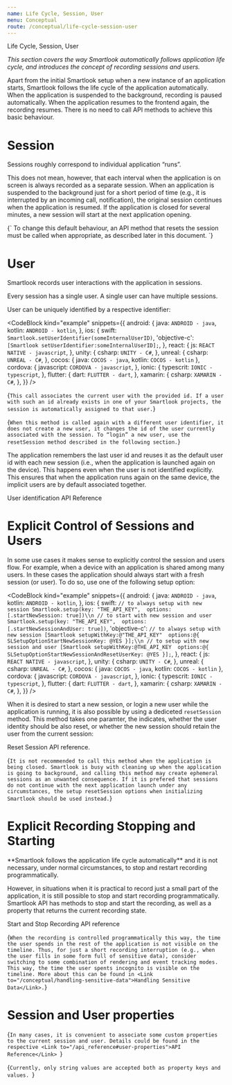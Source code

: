 ```yaml
---
name: Life Cycle, Session, User
menu: Conceptual
route: /conceptual/life-cycle-session-user
---
```



<TextBlock kind='title'>Life Cycle, Session, User</TextBlock>

*This section covers the way Smartlook automatically follows application life cycle, and introduces the concept of recording sessions and users.*

Apart from the initial Smartlook setup when a new instance of an application starts, Smartlook follows the life cycle of the application automatically. When the application is suspended to the background, recording is paused automatically. When the application resumes to the frontend again, the recording resumes. There is no need to call API methods to achieve this basic behaviour.

# Session 
Sessions roughly correspond to individual application “runs”.

This does not mean, however, that each interval when the application is on screen is always recorded as a separate session. When an application is suspended to the background just for a short period of time (e.g., it is interrupted by an incoming call, notification), the original session continues when the application is resumed. If the application is closed for several minutes, a new session will start at the next application opening.

<TextBlock kind="important">
{`
To change this default behaviour, an API method that resets the session must be called when appropriate, as described later in this document.
`}
</TextBlock>

# User

Smartlook records user interactions with the application in sessions.

Every session has a single user. A single user can have multiple sessions.

User can be uniquely identified by a respective identifier:

<CodeBlock kind="example"
  snippets={{
    android: {
      java: `
ANDROID - java
      `,
    kotlin: `
ANDROID - kotlin
      `,
    },
    ios: {
      swift: `
Smartlook.setUserIdentifier(someInternalUserID)
      `,
      'objective-c': `
[Smartlook setUserIdentifier:someInternalUserID];
      `,
    },
    react: {
      js: `
REACT NATIVE - javascript
`,
    },
    unity: {
      csharp: `
UNITY - C#
`,
    },
    unreal: {
      csharp: `
UNREAL - C#
      `,
    },
    cocos: {
      java: `
COCOS - java
      `,
      kotlin: `
COCOS - kotlin
      `
   },
   cordova: {
      javascript: `
CORDOVA - javascript
    `,
    },
    ionic: { 
      typescrit: `
IONIC - typescript
      `,
    },
   flutter: {
      dart: `
FLUTTER - dart
   `,
   },
xamarin: {
      csharp: `
XAMARIN - C#
      `,
    },
  }}
/>


<TextBlock kind="note">{`
This call associates the current user with the provided id. If a user with such an id already exists in one of your Smartlook projects, the session is automatically assigned to that user.
`}</TextBlock>


<TextBlock kind="important">{`
When this method is called again with a different user identifier, it does not create a new user, it changes the id of the user currently associated with the session. To “login” a new user, use the resetSession method described in the following section.
`}</TextBlock>

The application remembers the last user id and reuses it as the default user id with each new session (i.e., when the application is launched again on the device). This happens even when the user is not identified explicitly. This ensures that when the application runs again on the same device, the implicit users are by default associated together.

<Link to="/api_reference#user-identification">User identification API Reference</Link>


# Explicit Control of Sessions and Users 

In some use cases it makes sense to explicitly control the session and users flow. For example, when a device with an application is shared among many users. In these cases the application should always start with a fresh session (or user). To do so, use one of the following setup option:

<CodeBlock kind="example"
  snippets={{
    android: {
      java: `
ANDROID - java
      `,
    kotlin: `
ANDROID - kotlin
      `,
    },
    ios: {
      swift: `
// to always setup with new session
Smartlook.setup(key: "THE_API_KEY", 
                options: [.startNewSession: true])\\n
// to start with new session and user
Smartlook.setup(key: "THE_API_KEY", 
                options: [.startNewSessionAndUser: true])
      `,
      'objective-c': `
// to always setup with new session
[Smartlook setupWithKey:@"THE_API_KEY" 
                options:@{
                     SLSetupOptionStartNewSessionKey: @YES
                }];\\n
// to setup with new session and user
[Smartlook setupWithKey:@THE_API_KEY 
                options:@{
                     SLSetupOptionStartNewSessionAndResetUserKey: @YES
                }];
      `,
    },
    react: {
      js: `
REACT NATIVE - javascript
`,
    },
    unity: {
      csharp: `
UNITY - C#
`,
    },
    unreal: {
      csharp: `
UNREAL - C#
      `,
    },
    cocos: {
      java: `
COCOS - java
      `,
      kotlin: `
COCOS - kotlin
      `
   },
   cordova: {
      javascript: `
CORDOVA - javascript
    `,
    },
    ionic: { 
      typescrit: `
IONIC - typescript
      `,
    },
   flutter: {
      dart: `
FLUTTER - dart
   `,
   },
xamarin: {
      csharp: `
XAMARIN - C#
      `,
    },
  }}
/>


When it is desired to start a new session, or login a new user while the application is running, it is also possible by using a dediceted `resetSession` method. This method takes one paramter, the indicates, whether the user identity should be also reset, or whether the new session should retain the user from the current session: 

<Link to="/api_reference#reset-session">Reset Session API reference</Link>.

<TextBlock kind="important">{`
It is not recommended to call this method when the application is being closed. Smartlook is busy with cleaning up when the application is going to background, and calling this method may create ephemeral sessions as an unwanted consequence. If it is prefered that sessions do not continue with the next application launch under any circumstances, the setup resetSession options when initializing Smartlook should be used instead.
`}</TextBlock>

# Explicit Recording Stopping and Starting

<TextBlock kind="important">
**Smartlook follows the application life cycle automatically** and it is not necessary, under normal circumstances, to stop and restart recording programmatically. 
</TextBlock>

However, in situations when it is practical to record just a small part of the application, it is still possible to stop and start recording programmatically. Smartlook API has methods to stop and start the recording, as well as a property that returns the current recording state.

<Link to="/api_reference#start-and-stop-recording">Start and Stop Recording API reference</Link>

<TextBlock kind="note">{`
When the recording is controlled programmatically this way, the time the user spends in the rest of the application is not visible on the timeline. Thus, for just a short recording interruption (e.g., when the user fills in some form full of sensitive data), consider switching to some combination of rendering and event tracking modes. This way, the time the user spents incognito is visible on the timeline. More about this can be found in <Link to="/conceptual/handling-sensitive-data">Handling Sensitive Data</Link>.
`}</TextBlock>

# Session and User properties

<TextBlock>{`
In many cases, it is convenient to associate some custom properties to the current session and user. Details could be found in the respective <Link to="/api_reference#user-properties">API Reference</Link> 
`}</TextBlock>

<TextBlock kind="note">{`
Currently, only string values are accepted both as property keys and values. 
`}</TextBlock>
